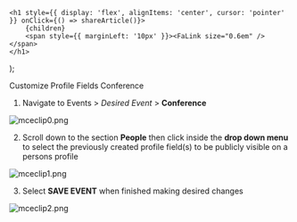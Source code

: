 

    <h1 style={{ display: 'flex', alignItems: 'center', cursor: 'pointer' }} onClick={() => shareArticle()}>
        {children} 
        <span style={{ marginLeft: '10px' }}><FaLink size="0.6em" /></span>
    </h1>
);

<ToastContainer />

<ClickableTitle>Customize Profile Fields Conference</ClickableTitle>




1. Navigate to Events > *Desired Event* > **Conference**


![mceclip0.png](../../../resources/article-images/5276544702611-Customize-Profile-Fields-Conference_1.png)


2. Scroll down to the section **People** then click inside the **drop down menu** to select the previously created profile field(s) to be publicly visible on a persons profile


![mceclip1.png](../../../resources/article-images/5276544702611-Customize-Profile-Fields-Conference_2.png)


3. Select **SAVE EVENT** when finished making desired changes


![mceclip2.png](../../../resources/article-images/5276544702611-Customize-Profile-Fields-Conference_3.png)



